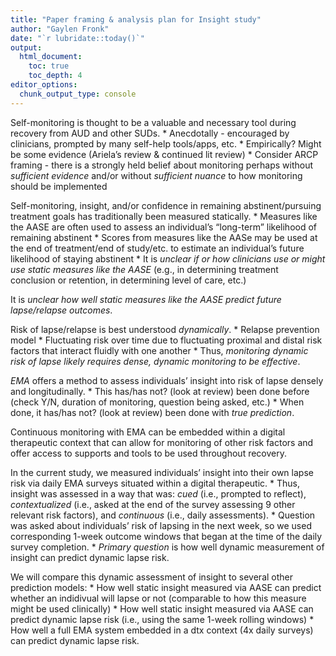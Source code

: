 ```yaml
---
title: "Paper framing & analysis plan for Insight study"
author: "Gaylen Fronk"
date: "`r lubridate::today()`"
output: 
  html_document:
    toc: true 
    toc_depth: 4
editor_options: 
  chunk_output_type: console
---
```


Self-monitoring is thought to be a valuable and necessary tool during recovery from AUD and other SUDs.
* Anecdotally - encouraged by clinicians, prompted by many self-help tools/apps, etc.
* Empirically? Might be some evidence (Ariela's review & continued lit review)
* Consider ARCP framing - there is a strongly held belief about monitoring perhaps without *sufficient evidence* and/or without *sufficient nuance* to how monitoring should be implemented

Self-monitoring, insight, and/or confidence in remaining abstinent/pursuing treatment goals has traditionally been measured statically.
* Measures like the AASE are often used to assess an individual's "long-term" likelihood of remaining abstinent
* Scores from measures like the AASe may be used at the end of treatment/end of study/etc. to estimate an individual's future likelihood of staying abstinent
* It is *unclear if or how clinicians use or might use static measures like the AASE* (e.g., in determining treatment conclusion or retention, in determining level of care, etc.)

It is *unclear how well static measures like the AASE predict future lapse/relapse outcomes*.

Risk of lapse/relapse is best understood *dynamically*.
* Relapse prevention model
* Fluctuating risk over time due to fluctuating proximal and distal risk factors that interact fluidly with one another
* Thus, *monitoring dynamic risk of lapse likely requires dense, dynamic monitoring to be effective*.

*EMA* offers a method to assess individuals' insight into risk of lapse densely and longitudinally.
* This has/has not? (look at review) been done before (check Y/N, duration of monitoring, question being asked, etc.)
* When done, it has/has not? (look at review) been done with *true prediction*.

Continuous monitoring with EMA can be embedded within a digital therapeutic context that can allow for monitoring of other risk factors and offer access to supports and tools to be used throughout recovery.

In the current study, we measured individuals' insight into their own lapse risk via daily EMA surveys situated within a digital therapeutic. 
* Thus, insight was assessed in a way that was: *cued* (i.e., prompted to reflect), *contextualized* (i.e., asked at the end of the survey assessing 9 other relevant risk factors), and *continuous* (i.e., daily assessments).
* Question was asked about individuals' risk of lapsing in the next week, so we used corresponding 1-week outcome windows that began at the time of the daily survey completion.
* *Primary question* is how well dynamic measurement of insight can predict dynamic lapse risk.

We will compare this dynamic assessment of insight to several other prediction models:
* How well static insight measured via AASE can predict whether an indidivual will lapse or not (comparable to how this measure might be used clinically)
* How well static insight measured via AASE can predict dynamic lapse risk (i.e., using the same 1-week rolling windows)
* How well a full EMA system embedded in a dtx context (4x daily surveys) can predict dynamic lapse risk.